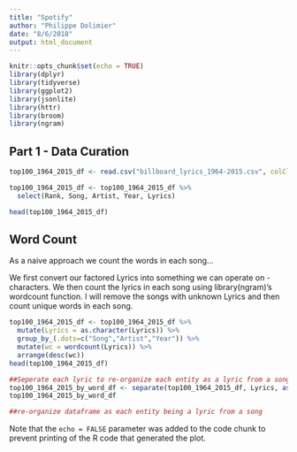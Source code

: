 ```yaml
---
title: "Spotify"
author: "Philippe Dolimier"
date: "8/6/2018"
output: html_document
---
```



```r
knitr::opts_chunk$set(echo = TRUE)
library(dplyr)
library(tidyverse)
library(ggplot2)
library(jsonlite)
library(httr)
library(broom)
library(ngram)
```

## Part 1 - Data Curation

```r
top100_1964_2015_df <- read.csv("billboard_lyrics_1964-2015.csv", colClasses=c("numeric", "character", "character", "numeric", "character") )

top100_1964_2015_df <- top100_1964_2015_df %>%
  select(Rank, Song, Artist, Year, Lyrics)

head(top100_1964_2015_df)
```

## Word Count

As a naive approach we count the words in each song...

We first convert our factored Lyrics into something we can operate on - characters. We then count the lyrics in each song using library(ngram)'s wordcount function. I will remove the songs with unknown Lyrics and then count unique words in each song.
```r
top100_1964_2015_df <- top100_1964_2015_df %>%
  mutate(Lyrics = as.character(Lyrics)) %>%
  group_by_(.dots=c("Song","Artist","Year")) %>% 
  mutate(wc = wordcount(Lyrics)) %>%
  arrange(desc(wc))
head(top100_1964_2015_df)

##Seperate each lyric to re-organize each entity as a lyric from a song
top100_1964_2015_by_word_df <- separate(top100_1964_2015_df, Lyrics, as.character(c(1:1156)), sep=" ")
top100_1964_2015_by_word_df

##re-organize dataframe as each entity being a lyric from a song

```

Note that the `echo = FALSE` parameter was added to the code chunk to prevent printing of the R code that generated the plot.
